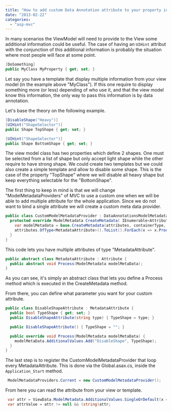 ```yaml
---
title: "How to add custom Data Annotation attribute to your property in Asp.Net MVC"
date: "2013-02-22"
categories: 
  - "asp-mvc"
---
```


In many scenarios the ViewModel will need to provide to the View some additional information could be useful. The case of having an `UIHint` attribut with the conjunction of this additional information is probably the situation where most people will face at some point.


```csharp
[DoSomething] 
public MyClass MyProperty { get; set; } 
```

Let say you have a template that display multiple information from your view model (in the example above "MyClass"). If this one require to display something more (or less) depending of who use it, and that the view model know this information, the only way to pass this information is by data annotation.

Let's base the theory on the following example. 
```csharp
[DisableShape("Heavy")] 
[UIHint("ShapeSelector")] 
public Shape TopShape { get; set; } 

[UIHint("ShapeSelector")] 
public Shape BottomShape { get; set; } 
```

The view model class has two properties which define 2 shapes. One must be selected from a list of shape but only accept light shape while the other require to have strong shape. We could create two templates but we could also create a simple template and allow to disable some shape. This is the case of the property "TopShape" where we will disable all heavy shape but keep everything selectable for the "BottomShape".

The first thing to keep in mind is that we will change "ModelMetadataProviders" of MVC to use a custom one when we will be able to add multiple attribute for the whole application. Since we do not want to bind a single attribute we will create a custom meta data provider.


```csharp
public class CustomModelMetadataProvider : DataAnnotationsModelMetadataProvider { 
  protected override ModelMetadata CreateMetadata( IEnumerable<Attribute> attributes, Type containerType, Func<object> modelAccessor, Type modelType, string propertyName) { 
    var modelMetadata = base.CreateMetadata(attributes, containerType, modelAccessor, modelType, propertyName); 
    attributes.OfType<MetadataAttribute>().ToList().ForEach(x => x.Process(modelMetadata)); return modelMetadata; 
  } 
} 
```

This code lets you have multiple attributes of type "MetadataAttribute".


```csharp
public abstract class MetadataAttribute : Attribute { 
  public abstract void Process(ModelMetadata modelMetaData);  
} 
```

As you can see, it's simply an abstract class that lets you define a Process method which is executed in the CreateMetadata method.

From there, you can define what parameter you want for your custom attribute.


```csharp
public class DisableShapeAttribute : MetadataAttribute { 
  public bool TypeShape { get; set; } 
  public DisableShapeAttribute(string type) { TypeShape = type; }

  public DisableShapeAttribute() { TypeShape = ""; }

  public override void Process(ModelMetadata modelMetaData) { 
    modelMetaData.AdditionalValues.Add("DisableShape", TypeShape); 
  } 
} 
```

The last step is to register the CustomModelMetadataProvider that loop every MetadataAttribute. This is done via the Global.asax.cs, inside the `Application_Start` method.


```csharp
 ModelMetadataProviders.Current = new CustomModelMetadataProvider(); 
```

From here you can read the attribute from your view or template.


```csharp
 var attr = ViewData.ModelMetadata.AdditionalValues.SingleOrDefault(x => x.Key == "DisableShape").Value; 
 var attrValue = attr != null && (string)attr; 
```
